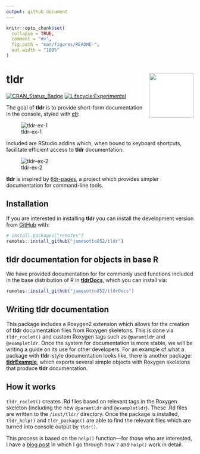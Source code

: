```yaml
---
output: github_document
---
```


<!-- README.md is generated from README.Rmd. Please edit that file -->

```r
knitr::opts_chunk$set(
  collapse = TRUE,
  comment = "#>",
  fig.path = "man/figures/README-",
  out.width = "100%"
)
```

# tldr <img src="man/figures/logo.png"  align="right"  width="120" style="padding-left:10px;background-color:white;" />

<!-- badges: start -->
[![CRAN_Status_Badge](http://www.r-pkg.org/badges/version-ago/ggrrr)](https://cran.r-project.org/package=tldr)
[![Lifecycle:Experimental](https://img.shields.io/badge/Lifecycle-Experimental-339999)](<Redirect-URL>)
<!-- badges: end -->

The goal of **tldr** is to provide short-form documentation in the console, styled with <a href = "https://github.com/r-lib/cli">**cli**</a>:

![tldr-ex-1](man/README-gifs/tldr-tldr.gif)

Included are RStudio addins which, when bound to keyboard shortcuts, 
facilitate efficient access to **tldr** documentation:

![tldr-ex-2](man/README-gifs/tldrExample-divide.gif)

**tldr** is inspired by <a href="https://tldr.sh/">tldr-pages</a>,
a project which provides simpler documentation for command-line tools.

## Installation

If you are interested in installing **tldr** you can install the development version from [GitHub](https://github.com/) with:

``` r
# install.packages("remotes")
remotes::install_github("jamesotto852/tldr")
```

## **tldr** documentation for objects in base R

We have provided documentation for for commonly used functions included in the base distribution of R in <a href="https://Github.com/jamesotto852/tldrDocs">**tldrDocs**</a>, which you can install via: 

``` r
remotes::install_github("jamesotto852/tldrDocs")
```

## Writing **tldr** documentation

This package includes a Roxygen2 extension which allows for the creation of **tldr** documentation files from Roxygen skeletons.
This is done via `tldr_roclet()` and custom Roxygen tags such as `@paramtldr` and `@exampletldr`.
Once the system for documentation is more stable, we will be writing a guide on its use for other developers.
For an example of what a package with **tldr**-style documentation looks like,
there is another package: <a href="https://Github.com/jamesotto852/tldrExample">**tldrExample**</a>, 
which exports several simple objects with Roxygen skeletons that produce **tldr** documentation.

## How it works

`tldr_roclet()` creates .Rd files based on relevant tags in the Roxygen skeleton (including the new `@paramtldr` and `@exampletldr`).
These .Rd files are written to the `/inst/tldr/` directory.
Once the package is installed, `tldr_help()` and `tldr_package()`
are able to find the relevant files which are turned into console output by `tldr()`.

This process is based on the `help()` function---for those who are interested, I have a 
<a href="https://jamesotto852.github.io/Understanding-base-documentation-functions">blog post</a>
in which I go through how `?` and `help()` work in detail.




